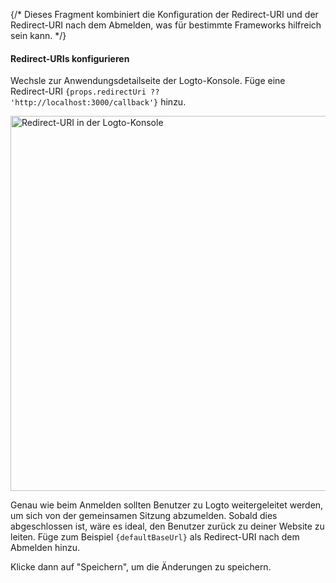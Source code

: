 {/* Dieses Fragment kombiniert die Konfiguration der Redirect-URI und der Redirect-URI nach dem Abmelden, was für bestimmte Frameworks hilfreich sein kann. */}



#### Redirect-URIs konfigurieren

Wechsle zur Anwendungsdetailseite der Logto-Konsole. Füge eine Redirect-URI <code>{props.redirectUri ?? 'http://localhost:3000/callback'}</code> hinzu.

<img alt="Redirect-URI in der Logto-Konsole" src={redirectUriFigure} width="600px" />

Genau wie beim Anmelden sollten Benutzer zu Logto weitergeleitet werden, um sich von der gemeinsamen Sitzung abzumelden. Sobald dies abgeschlossen ist, wäre es ideal, den Benutzer zurück zu deiner Website zu leiten. Füge zum Beispiel <code>{defaultBaseUrl}</code> als Redirect-URI nach dem Abmelden hinzu.

Klicke dann auf "Speichern", um die Änderungen zu speichern.
